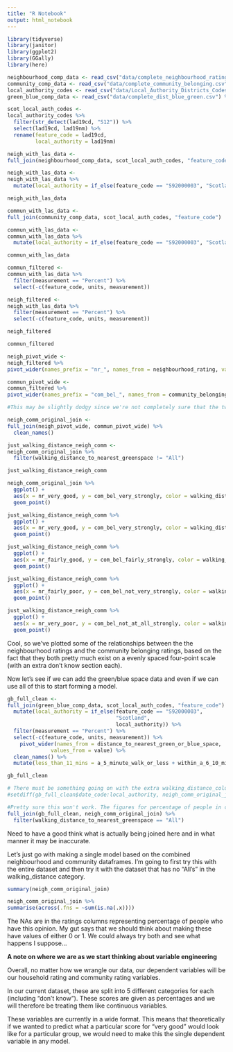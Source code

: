 ```yaml
---
title: "R Notebook"
output: html_notebook
---
```


```r
library(tidyverse)
library(janitor)
library(ggplot2)
library(GGally)
library(here)

neighbourhood_comp_data <- read_csv("data/complete_neighbourhood_rating.csv") %>% clean_names()
community_comp_data <- read_csv("data/complete_community_belonging.csv") %>% clean_names()
local_authority_codes <- read_csv("data/Local_Authority_Districts_Codes.csv") %>% clean_names()
green_blue_comp_data <- read_csv("data/complete_dist_blue_green.csv") %>% clean_names()


```

```r
scot_local_auth_codes <-
local_authority_codes %>% 
  filter(str_detect(lad19cd, "S12")) %>% 
  select(lad19cd, lad19nm) %>% 
  rename(feature_code = lad19cd,
         local_authority = lad19nm)
```

```r
neigh_with_las_data <-
full_join(neighbourhood_comp_data, scot_local_auth_codes, "feature_code")

neigh_with_las_data <-
neigh_with_las_data %>% 
  mutate(local_authority = if_else(feature_code == "S92000003", "Scotland", local_authority))

neigh_with_las_data
```

```r
commun_with_las_data <-
full_join(community_comp_data, scot_local_auth_codes, "feature_code")

commun_with_las_data <-
commun_with_las_data %>% 
  mutate(local_authority = if_else(feature_code == "S92000003", "Scotland", local_authority))

commun_with_las_data
```

```r
commun_filtered <-
commun_with_las_data %>%
  filter(measurement == "Percent") %>% 
  select(-c(feature_code, units, measurement))

neigh_filtered <-
neigh_with_las_data %>%
  filter(measurement == "Percent") %>% 
  select(-c(feature_code, units, measurement))
```

```r
neigh_filtered

commun_filtered
```
```r
neigh_pivot_wide <-
neigh_filtered %>% 
pivot_wider(names_prefix = "nr_", names_from = neighbourhood_rating, values_from = value)

commun_pivot_wide <-
commun_filtered %>% 
pivot_wider(names_prefix = "com_bel_", names_from = community_belonging, values_from = value)
```

```r
#This may be slightly dodgy since we're not completely sure that the two data sets refer to the same individuals. We're probably going to end up with quite a lot of missing values as well

neigh_comm_original_join <-
full_join(neigh_pivot_wide, commun_pivot_wide) %>% 
  clean_names()
```

```r
just_walking_distance_neigh_comm <-
neigh_comm_original_join %>% 
  filter(walking_distance_to_nearest_greenspace != "All")

just_walking_distance_neigh_comm
```

```r
neigh_comm_original_join %>%
  ggplot() +
  aes(x = nr_very_good, y = com_bel_very_strongly, color = walking_distance_to_nearest_greenspace) +
  geom_point()
```

```r
just_walking_distance_neigh_comm %>% 
  ggplot() +
  aes(x = nr_very_good, y = com_bel_very_strongly, color = walking_distance_to_nearest_greenspace) +
  geom_point()
```

```r
just_walking_distance_neigh_comm %>% 
  ggplot() +
  aes(x = nr_fairly_good, y = com_bel_fairly_strongly, color = walking_distance_to_nearest_greenspace) +
  geom_point()
```

```r
just_walking_distance_neigh_comm %>% 
  ggplot() +
  aes(x = nr_fairly_poor, y = com_bel_not_very_strongly, color = walking_distance_to_nearest_greenspace) +
  geom_point()
```

```r
just_walking_distance_neigh_comm %>% 
  ggplot() +
  aes(x = nr_very_poor, y = com_bel_not_at_all_strongly, color = walking_distance_to_nearest_greenspace) +
  geom_point()
```

Cool, so we've plotted some of the relationships between the the neighbourhood ratings and the community belonging ratings, based on the fact that they both pretty much exist on a evenly spaced four-point scale (with an extra don't know section each). 

Now let's see if we can add the green/blue space data and even if we can use all of this to start forming a model. 

```r
gb_full_clean <-
full_join(green_blue_comp_data, scot_local_auth_codes, "feature_code") %>% 
  mutate(local_authority = if_else(feature_code == "S92000003", 
                                   "Scotland", 
                                   local_authority)) %>% 
  filter(measurement == "Percent") %>% 
  select(-c(feature_code, units, measurement)) %>% 
    pivot_wider(names_from = distance_to_nearest_green_or_blue_space,
              values_from = value) %>% 
  clean_names() %>% 
  mutate(less_than_11_mins = a_5_minute_walk_or_less + within_a_6_10_minute_walk)

gb_full_clean
```

```r
# There must be something going on with the extra walking_distance_column which might effect any join. I'm guessing it would just mean gaps though. 
#setdiff(gb_full_clean$date_code:local_authority, neigh_comm_original_join$date_code:)
```

```r
#Pretty sure this won't work. The figures for percentage of people in certain walking distance just wouldn't relate to the neighbourhood and community figures the way we'd want them to.
full_join(gb_full_clean, neigh_comm_original_join) %>% 
  filter(walking_distance_to_nearest_greenspace == "All")
```

Need to have a good think what is actually being joined here and in what manner it may be inaccurate.

Let's just go with making a single model based on the combined neighbourhood and community dataframes. I'm going to first try this with the entire dataset and then try it with the dataset that has no "All's" in the walking_distance category. 

```r
summary(neigh_comm_original_join)
```

```r
neigh_comm_original_join %>% 
summarise(across(.fns = ~sum(is.na(.x))))
```

The NAs are in the ratings columns representing percentage of people who have this opinion. My gut says that we should think about making these have values of either 0 or 1. We could always try both and see what happens I suppose...

**A note on where we are as we start thinking about variable engineering**

Overall, no matter how we wrangle our data, our dependent variables will be our household rating and community rating variables.

In our current dataset, these are split into 5 different categories for each (including "don't know"). These scores are given as percentages and we will therefore be treating them like continuous variables. 

These variables are currently in a wide format. This means that theoretically if we wanted to predict what a particular score for "very good" would look like for a particular group, we would need to make this the single dependent variable in any model.

```r

```

